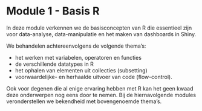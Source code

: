 # Module 1 - Basis R 

In deze module verkennen we de basisconcepten van R die essentieel zijn voor data-analyse, data-manipulatie en het maken van dashboards in Shiny. 

We behandelen achtereenvolgens de volgende thema's:  

- het werken met variabelen, operatoren en functies
- de verschillende datatypes in R
- het ophalen van elementen uit collecties (subsetting) 
- voorwaardelijke- en herhaalde uitvoer van code (flow-control). 

Ook voor degenen die al enige ervaring hebben met R kan het geen kwaad deze onderwerpen nog eens door te nemen. Bij de hiernavolgende modules veronderstellen we bekendheid met bovengenoemde thema's. 


